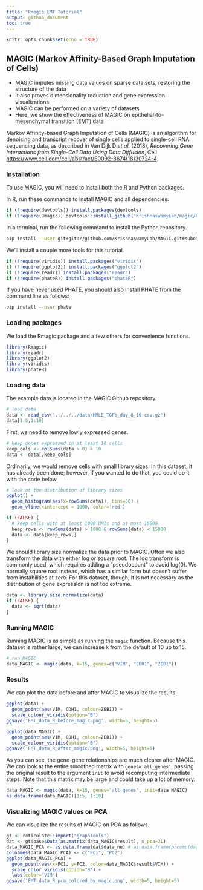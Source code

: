 ```yaml
---
title: "Rmagic EMT Tutorial"
output: github_document
toc: true
---
```


<!-- README.md is generated from README.Rmd. Please edit that file -->

```r
knitr::opts_chunk$set(echo = TRUE)
```

## MAGIC (Markov Affinity-Based Graph Imputation of Cells)

* MAGIC imputes missing data values on sparse data sets, restoring the structure of the data
* It also proves dimensionality reduction and gene expression visualizations
* MAGIC can be performed on a variety of datasets
* Here, we show the effectiveness of MAGIC on epithelial-to-mesenchymal transition (EMT) data

Markov Affinity-based Graph Imputation of Cells (MAGIC) is an algorithm for denoising and transcript recover of single cells applied to single-cell RNA sequencing data, as described in Van Dijk D *et al.* (2018), *Recovering Gene Interactions from Single-Cell Data Using Data Diffusion*, Cell <https://www.cell.com/cell/abstract/S0092-8674(18)30724-4>.

### Installation

To use MAGIC, you will need to install both the R and Python packages.

In R, run these commands to install MAGIC and all dependencies:

```r
if (!require(devtools)) install.packages(devtools)
if (!require(Rmagic)) devtools::install_github("KrishnaswamyLab/magic/Rmagic")
```

In a terminal, run the following command to install the Python repository.

```bash
pip install --user git+git://github.com/KrishnaswamyLab/MAGIC.git#subdirectory=python
```

We'll install a couple more tools for this tutorial.

```r
if (!require(viridis)) install.packages("viridis")
if (!require(ggplot2)) install.packages("ggplot2")
if (!require(readr)) install.packages("readr")
if (!require(phateR)) install.packages("phateR")
```

If you have never used PHATE, you should also install PHATE from the command line as follows:

```bash
pip install --user phate
```

### Loading packages

We load the Rmagic package and a few others for convenience functions.

```r
library(Rmagic)
library(readr)
library(ggplot2)
library(viridis)
library(phateR)
```

### Loading data

The example data is located in the MAGIC Github repository.

```r
# load data
data <- read_csv("../../../data/HMLE_TGFb_day_8_10.csv.gz")
data[1:5,1:10]
```

First, we need to remove lowly expressed genes.

```r
# keep genes expressed in at least 10 cells
keep_cols <- colSums(data > 0) > 10
data <- data[,keep_cols]
```

Ordinarily, we would remove cells with small library sizes. In this dataset, it has already been done; however, if you wanted to do that, you could do it with the code below.

```r
# look at the distribution of library sizes
ggplot() +
  geom_histogram(aes(x=rowSums(data)), bins=50) +
  geom_vline(xintercept = 1000, color='red')
```

```r
if (FALSE) {
  # keep cells with at least 1000 UMIs and at most 15000
  keep_rows <- rowSums(data) > 1000 & rowSums(data) < 15000
  data <- data[keep_rows,]
}
```

We should library size normalize the data prior to MAGIC. Often we also transform the data with either log or square root. The log transform is commonly used, which requires adding a "pseudocount" to avoid log(0). We normally square root instead, which has a similar form but doesn't suffer from instabilities at zero. For this dataset, though, it is not necessary as the distribution of gene expression is not too extreme.

```r
data <- library.size.normalize(data)
if (FALSE) {
  data <- sqrt(data)
}
```

### Running MAGIC

Running MAGIC is as simple as running the `magic` function. Because this dataset is rather large, we can increase `k` from the default of 10 up to 15.

```r
# run MAGIC
data_MAGIC <- magic(data, k=15, genes=c("VIM", "CDH1", "ZEB1"))
```

### Results

We can plot the data before and after MAGIC to visualize the results.

```r
ggplot(data) +
  geom_point(aes(VIM, CDH1, colour=ZEB1)) +
  scale_colour_viridis(option="B")
ggsave('EMT_data_R_before_magic.png', width=5, height=5)
```

```r
ggplot(data_MAGIC) +
  geom_point(aes(VIM, CDH1, colour=ZEB1)) +
  scale_colour_viridis(option="B")
ggsave('EMT_data_R_after_magic.png', width=5, height=5)
```

As you can see, the gene-gene relationships are much clearer after MAGIC. We can look at the entire smoothed matrix with `genes='all_genes'`, passing the original result to the argument `init` to avoid recomputing intermediate steps. Note that this matrix may be large and could take up a lot of memory.

```r
data_MAGIC <- magic(data, k=15, genes="all_genes", init=data_MAGIC)
as.data.frame(data_MAGIC)[1:5, 1:10]
```

### Visualizing MAGIC values on PCA

We can visualize the results of MAGIC on PCA as follows.

```r
gt <- reticulate::import("graphtools")
dat <- gt$base$Data(as.matrix(data_MAGIC$result), n_pca=2L)
data_MAGIC_PCA <- as.data.frame(dat$data_nu) # as.data.frame(prcomp(data_MAGIC)$x)
colnames(data_MAGIC_PCA) <- c("PC1", "PC2")
ggplot(data_MAGIC_PCA) +
  geom_point(aes(x=PC1, y=PC2, color=data_MAGIC$result$VIM)) +
  scale_color_viridis(option="B") +
  labs(color="VIM")
ggsave('EMT_data_R_pca_colored_by_magic.png', width=5, height=5)
```
